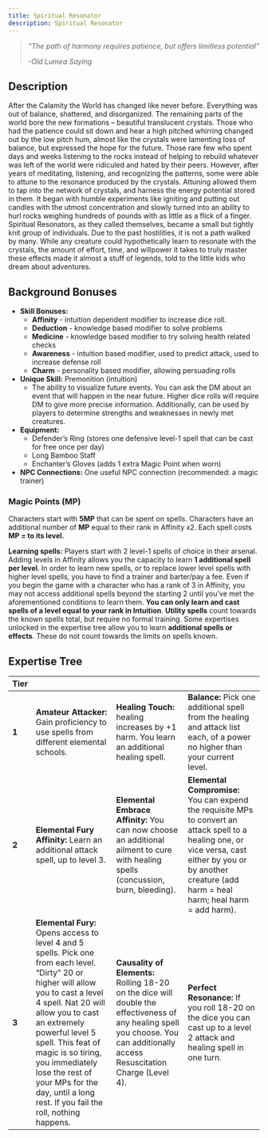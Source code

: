 ```yaml
---
title: Spiritual Resonator
description: Spiritual Resonator
---
```


> *“The path of harmony requires patience, but offers limitless potential”*
>
> *-Old Lumea Saying*

## Description
After the Calamity the World has changed like never before. Everything was out of balance, shattered, and disorganized. The remaining parts of the world bore the new formations – beautiful translucent crystals. Those who had the patience could sit down and hear a high pitched whirring changed out by the low pitch hum, almost like the crystals were lamenting loss of balance, but expressed the hope for the future. Those rare few who spent days and weeks listening to the rocks instead of helping to rebuild whatever was left of the world were ridiculed and hated by their peers. However, after years of meditating, listening, and recognizing the patterns, some were able to attune to the resonance produced by the crystals. Attuning allowed them to tap into the network of crystals, and harness the energy potential stored in them. It began with humble experiments like igniting and putting out candles with the utmost concentration and slowly turned into an ability to hurl rocks weighing hundreds of pounds with as little as a flick of a finger. Spiritual Resonators, as they called themselves, became a small but tightly knit group of individuals. Due to the past hostilities, it is not a path walked by many. While any creature could hypothetically learn to resonate with the crystals, the amount of effort, time, and willpower it takes to truly master these effects made it almost a stuff of legends, told to the little kids who dream about adventures. 

## Background Bonuses
- **Skill Bonuses:** 
    - **Affinity** - intuition dependent modifier to increase dice roll.
    - **Deduction** - knowledge based modifier to solve problems
    - **Medicine** - knowledge based modifier to try solving health related checks
    - **Awareness** - intuition based modifier, used to predict attack, used to increase defense roll
    - **Charm** - personality based modifier, allowing persuading rolls
- **Unique Skill:** Premonition (intuition)
    - The ability to visualize future events. You can ask the DM about an event that will happen in the near future. Higher dice rolls will require DM to give more precise information. Additionally, can be used by players to determine strengths and weaknesses in newly met creatures.
- **Equipment:**
    - Defender’s Ring (stores one defensive level-1 spell that can be cast for free once per day)
    - Long Bamboo Staff
    - Enchanter’s Gloves (adds 1 extra Magic Point when worn)
- **NPC Connections:** One useful NPC connection (recommended: a magic trainer)

### Magic Points (MP)
Characters start with **5MP** that can be spent on spells. Characters have an additional number of **MP** equal to their rank in Affinity x2. Each spell costs **MP = to its level.** 

**Learning spells:** Players start with 2 level-1 spells of choice in their arsenal. Adding levels in Affinity allows you the capacity to learn **1 additional spell per level**. In order to learn new spells, or to replace lower level spells with higher level spells, you have to find a trainer and barter/pay a fee. Even if you begin the game with a character who has a rank of 3 in Affinity, you may not access additional spells beyond the starting 2 until you’ve met the aforementioned conditions to learn them. **You can only learn and cast spells of a level equal to your rank in Intuition**. **Utility spells** count towards the known spells total, but require no formal training. Some expertises unlocked in the expertise tree allow you to learn **additional spells or effects**. These do not count towards the limits on spells known.

## Expertise Tree
| **Tier**    |             |             |             |
|-------------|-------------|-------------|-------------|
| **1**       | **Amateur Attacker:** Gain proficiency to use spells from different elemental schools.                                                                                                                                                                                                                                                                                 | **Healing Touch:** healing increases by +1 harm. You learn an additional healing spell.                                                                                          | **Balance:** Pick one additional spell from the healing and attack list each, of a power no higher than your current level. |
| **2**       | **Elemental Fury Affinity:** Learn an additional attack spell, up to level 3.                                                                                                                                                                                                                                                                                          | **Elemental Embrace Affinity:** You can now choose an additional ailment to cure with healing spells (concussion, burn, bleeding).                                               | **Elemental Compromise:** You can expend the requisite MPs to convert an attack spell to a healing one, or vice versa, cast either by you or by another creature (add harm = heal harm; heal harm = add harm). |
| **3**       | **Elemental Fury:** Opens access to level 4 and 5 spells. Pick one from each level. “Dirty” 20 or higher will allow you to cast a level 4 spell. Nat 20 will allow you to cast an extremely powerful level 5 spell. This feat of magic is so tiring, you immediately lose the rest of your MPs for the day, until a long rest. If you fail the roll, nothing happens.  | **Causality of Elements:** Rolling 18-20 on the dice will double the effectiveness of any healing spell you choose. You can additionally access Resuscitation Charge (Level 4).  | **Perfect Resonance:** If you roll 18-20 on the dice you can cast up to a level 2 attack and healing spell in one turn. |
